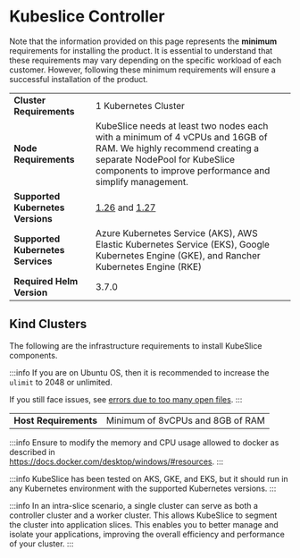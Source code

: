# Kubeslice Controller
Note that the information provided on this page represents the **minimum** requirements 
for installing the product. It is essential to understand that these requirements may vary 
depending on the specific workload of each customer. However, following these minimum 
requirements will ensure a successful installation of the product.

|                                   |                                                                                                                                                                                                              |
| --------------------------------- | ------------------------------------------------------------------------------------------------------------------------------------------------------------------------------------------------------------ |
| **Cluster Requirements**          | 1 Kubernetes Cluster                                                                                                                                                                                         |
| **Node Requirements**             | KubeSlice needs at least two nodes each with a minimum of 4 vCPUs and 16GB of RAM. We highly recommend creating a separate NodePool for KubeSlice components to improve performance and simplify management. |
| **Supported Kubernetes Versions** | [1.26](https://v1-26.docs.kubernetes.io/) and [1.27](https://kubernetes.io/docs/home/supported-doc-versions/)                                                                                                                    |
| **Supported Kubernetes Services** | Azure Kubernetes Service (AKS), AWS Elastic Kubernetes Service (EKS), Google Kubernetes Engine (GKE), and Rancher Kubernetes Engine (RKE)                                                                    |
| **Required Helm Version**         | 3.7.0                                                                                                                                                                                                        |


## Kind Clusters 
The following are the infrastructure requirements to install KubeSlice
components.

:::info
If you are on Ubuntu OS, then it is recommended to increase the `ulimit`
to 2048 or unlimited.

If you still face issues, see [errors due to too many open files](https://kind.sigs.k8s.io/docs/user/known-issues/#pod-errors-due-to-too-many-open-files).
:::

|                                         |                           |
|-----------------------------------------|---------------------------|
| **Host Requirements**               | Minimum of 8vCPUs and 8GB of RAM  |

:::info
Ensure to modify the memory and CPU usage allowed to docker as described in           
https://docs.docker.com/desktop/windows/#resources. 
::: 

:::info
KubeSlice has been tested on AKS, GKE, and EKS, but it should run in any Kubernetes
environment with the supported Kubernetes versions.
:::

:::info
In an intra-slice scenario, a single cluster can serve as both a controller cluster and a 
worker cluster. This allows KubeSlice to segment the cluster into application slices. This 
enables you to better manage and isolate your applications, improving the overall efficiency 
and performance of your cluster.
:::
